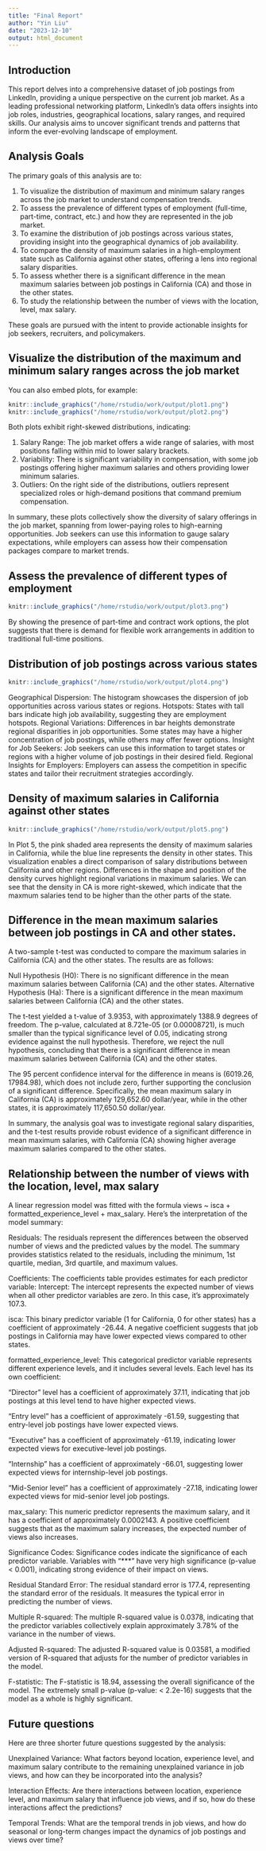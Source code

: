 ```yaml
---
title: "Final Report"
author: "Yin Liu"
date: "2023-12-10"
output: html_document
---
```


## Introduction


This report delves into a comprehensive dataset of job postings from LinkedIn, providing a unique perspective on the current job market. As a leading professional networking platform, LinkedIn's data offers insights into job roles, industries, geographical locations, salary ranges, and required skills. Our analysis aims to uncover significant trends and patterns that inform the ever-evolving landscape of employment.

## Analysis Goals

The primary goals of this analysis are to:


1. To visualize the distribution of maximum and minimum salary ranges across the job market to understand compensation trends.
2. To assess the prevalence of different types of employment (full-time, part-time, contract, etc.) and how they are represented in the job market.
3. To examine the distribution of job postings across various states, providing insight into the geographical dynamics of job availability.
4. To compare the density of maximum salaries in a high-employment state such as California against other states, offering a lens into regional salary disparities.
5. To assess whether there is a significant difference in the mean maximum salaries between job postings in California (CA) and those in the other states.
6. To study the relationship between the number of views with the location, level,  max salary.

These goals are pursued with the intent to provide actionable insights for job seekers, recruiters, and policymakers.


## Visualize the distribution of the maximum and minimum salary ranges across the job market

You can also embed plots, for example:

```r
knitr::include_graphics("/home/rstudio/work/output/plot1.png")
knitr::include_graphics("/home/rstudio/work/output/plot2.png")

```
Both plots exhibit right-skewed distributions, indicating:

1. Salary Range: The job market offers a wide range of salaries, with most positions falling within mid to lower salary brackets.
2. Variability: There is significant variability in compensation, with some job postings offering higher maximum salaries and others providing lower minimum salaries.
3. Outliers: On the right side of the distributions, outliers represent specialized roles or high-demand positions that command premium compensation.

In summary, these plots collectively show the diversity of salary offerings in the job market, spanning from lower-paying roles to high-earning opportunities. Job seekers can use this information to gauge salary expectations, while employers can assess how their compensation packages compare to market trends.



## Assess the prevalence of different types of employment 
```r

knitr::include_graphics("/home/rstudio/work/output/plot3.png")
```
By showing the presence of part-time and contract work options, the plot suggests that there is demand for flexible work arrangements in addition to traditional full-time positions.


## Distribution of job postings across various states

```r

knitr::include_graphics("/home/rstudio/work/output/plot4.png")
```

Geographical Dispersion: The histogram showcases the dispersion of job opportunities across various states or regions.
Hotspots: States with tall bars indicate high job availability, suggesting they are employment hotspots.
Regional Variations: Differences in bar heights demonstrate regional disparities in job opportunities. Some states may have a higher concentration of job postings, while others may offer fewer options.
Insight for Job Seekers: Job seekers can use this information to target states or regions with a higher volume of job postings in their desired field.
Regional Insights for Employers: Employers can assess the competition in specific states and tailor their recruitment strategies accordingly.

##  Density of maximum salaries in California against other states


```r
knitr::include_graphics("/home/rstudio/work/output/plot5.png")
```

In Plot 5, the pink shaded area represents the density of maximum salaries in California, while the blue line represents the density in other states. This visualization enables a direct comparison of salary distributions between California and other regions. Differences in the shape and position of the density curves highlight regional variations in maximum salaries. We can see that the density in CA is more right-skewed, which indicate that the maxmum salaries tend to be higher than the other parts of the state.

## Difference in the mean maximum salaries between job postings in CA and other states.

A two-sample t-test was conducted to compare the maximum salaries in California (CA) and the other states. The results are as follows:

Null Hypothesis (H0): There is no significant difference in the mean maximum salaries between California (CA) and the other states.
Alternative Hypothesis (Ha): There is a significant difference in the mean maximum salaries between California (CA) and the other states.

The t-test yielded a t-value of 3.9353, with approximately 1388.9 degrees of freedom. The p-value, calculated at 8.721e-05 (or 0.00008721), is much smaller than the typical significance level of 0.05, indicating strong evidence against the null hypothesis. Therefore, we reject the null hypothesis, concluding that there is a significant difference in mean maximum salaries between California (CA) and the other states.

The 95 percent confidence interval for the difference in means is (6019.26, 17984.98), which does not include zero, further supporting the conclusion of a significant difference. Specifically, the mean maximum salary in California (CA) is approximately 129,652.60 dollar/year, while in the other states, it is approximately 117,650.50 dollar/year.

In summary, the analysis goal was to investigate regional salary disparities, and the t-test results provide robust evidence of a significant difference in mean maximum salaries, with California (CA) showing higher average maximum salaries compared to the other states.

## Relationship between the number of views with the location, level,  max salary

A linear regression model was fitted with the formula views ~ isca + formatted_experience_level + max_salary. Here's the interpretation of the model summary:

Residuals: The residuals represent the differences between the observed number of views and the predicted values by the model. The summary provides statistics related to the residuals, including the minimum, 1st quartile, median, 3rd quartile, and maximum values.

Coefficients: The coefficients table provides estimates for each predictor variable:
Intercept: The intercept represents the expected number of views when all other predictor variables are zero. In this case, it's approximately 107.3.

isca: This binary predictor variable (1 for California, 0 for other states) has a coefficient of approximately -26.44. A negative coefficient suggests that job postings in California may have lower expected views compared to other states.

formatted_experience_level: This categorical predictor variable represents different experience levels, and it includes several levels. Each level has its own coefficient:

"Director" level has a coefficient of approximately 37.11, indicating that job postings at this level tend to have higher expected views.

"Entry level" has a coefficient of approximately -61.59, suggesting that entry-level job postings have lower expected views.

"Executive" has a coefficient of approximately -61.19, indicating lower expected views for executive-level job postings.

"Internship" has a coefficient of approximately -66.01, suggesting lower expected views for internship-level job postings.

"Mid-Senior level" has a coefficient of approximately -27.18, indicating lower expected views for mid-senior level job postings.

max_salary: This numeric predictor represents the maximum salary, and it has a coefficient of approximately 0.0002143. A positive coefficient suggests that as the maximum salary increases, the expected number of views also increases.

Significance Codes: Significance codes indicate the significance of each predictor variable. Variables with "***" have very high significance (p-value < 0.001), indicating strong evidence of their impact on views.

Residual Standard Error: The residual standard error is 177.4, representing the standard error of the residuals. It measures the typical error in predicting the number of views.

Multiple R-squared: The multiple R-squared value is 0.0378, indicating that the predictor variables collectively explain approximately 3.78% of the variance in the number of views.

Adjusted R-squared: The adjusted R-squared value is 0.03581, a modified version of R-squared that adjusts for the number of predictor variables in the model.

F-statistic: The F-statistic is 18.94, assessing the overall significance of the model. The extremely small p-value (p-value: < 2.2e-16) suggests that the model as a whole is highly significant.

## Future questions

Here are three shorter future questions suggested by the analysis:

Unexplained Variance: What factors beyond location, experience level, and maximum salary contribute to the remaining unexplained variance in job views, and how can they be incorporated into the analysis?

Interaction Effects: Are there interactions between location, experience level, and maximum salary that influence job views, and if so, how do these interactions affect the predictions?

Temporal Trends: What are the temporal trends in job views, and how do seasonal or long-term changes impact the dynamics of job postings and views over time?
